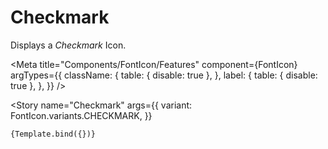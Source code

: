 
# Checkmark

Displays a _Checkmark_ Icon.

<Meta
    title="Components/FontIcon/Features"
    component={FontIcon}
    argTypes={{
        className: {
            table: { disable: true },
        },
        label: {
            table: { disable: true },
        },
    }}
/>

<Story
    name="Checkmark"
    args={{
        variant: FontIcon.variants.CHECKMARK,
    }}
>
    {Template.bind({})}
</Story>
